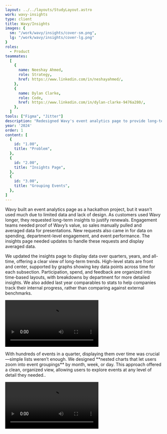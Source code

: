 ```yaml
---
layout: ../../layouts/StudyLayout.astro
work: wavy-insights
type: client
title: Wavy/Insights
images: {
  sm: "/work/wavy/insights/cover-sm.png",
  lg: "/work/wavy/insights/cover-lg.png"
}
roles: 
  - Product
teammates:
  [
    {
      name: Neeshay Ahmed,
      role: Strategy,
      href: https://www.linkedin.com/in/neshayahmed/,
    },
    {
      name: Dylan Clarke,
      role: Code,
      href: https://www.linkedin.com/in/dylan-clarke-9476a280/,
    },
  ]
tools: ["Figma", "Jitter"]
description: "Redesigned Wavy's event analytics page to provide long-term insights and support customer renewals. We introduced time-based data views, showing trends over quarters, years, and all-time. Key stats like participation, spending, and feedback are front and center, with breakdowns by department and year-over-year comparisons. We also added nested charts to zoom into event groupings, allowing for detailed exploration of event performance across different timeframes."
year: '2024'
order: 1
content: [
  {
    id: "1.00",
    title: "Problem",
  },
  {
    id: "2.00",
    title: "Insights Page",
  },
  {
    id: "3.00",
    title: "Grouping Events",
  },
]
---
```



<Section id="1.00" title='Problem' hasBorder={false}>
  <p slot="context">Wavy built an event analytics page as a hackathon project, but it wasn’t used much due to limited data and lack of design. As customers used Wavy longer, they requested long-term insights to justify renewals. Engagement teams needed proof of Wavy’s value, so sales manually pulled and averaged data for presentations. New requests also came in for data on spending, department-level engagement, and event performance. The insights page needed updates to handle these requests and display averaged data.</p>
</Section>
<Section id="2.00" title='Insights Page'>
  <p slot="context">We updated the insights page to display data over quarters, years, and all-time, offering a clear view of long-term trends. High-level stats are front and center, supported by graphs showing key data points across time for each subsection. Participation, spend, and feedback are organized into time-based layouts, with breakdowns by department for more detailed insights. We also added last year comparables to stats to help companies track their internal progress, rather than comparing against external benchmarks.</p>
  <Video 
    id= "2.01"
    src="/work/wavy/insights/walkthrough.mp4"
    alt="Walkthrough"
    span={{ base: 12, md: 10 }}
    isPadded={{ base: false, md: true }}
  />
  <Carousel
    slides={[
      {
        id: "2.02",
        src: "/work/wavy/insights/hero.png",
        alt: "Hero",
      },
      {
        id: "2.03",
        src: "/work/wavy/insights/standouts.png",
        alt: "Standouts",
      },
      {
        id: "2.04",
        src: "/work/wavy/insights/participation.png",
        alt: "Participation",
      },
      {
        id: "2.05",
        src: "/work/wavy/insights/feedback.png",
        alt: "Feedback",
      },
      {
        id: "2.06",
        src: "/work/wavy/insights/spend.png",
        alt: "Spend",
      },
    ]}
    span={{ base: 12, md: 8 }}
    orientation="3/2"
    fit="cover"
  />
  <Carousel
    orientation="vertical"
    slides={[
      {
        id: "2.07",
        src: "/work/wavy/insights/standouts-mobile.png",
        alt: "Standouts, mobile",
      },
      {
        id: "2.08",
        src: "/work/wavy/insights/participation-mobile.png",
        alt: "Participation, mobile",
      },
      {
        id: "2.09",
        src: "/work/wavy/insights/feedback-mobile.png",
        alt: "Feedback, mobile",
      },
      {
        id: "2.10",
        src: "/work/wavy/insights/spend-mobile.png",
        alt: "Spend, mobile",
      },
    ]}
    classes="sm:hidden"
    fullBleed={{ base: true, lg: false }}
    isPadded={false}
  />
  <Row classes="hidden sm:grid">
    <Image
      id="2.07"
      src="/work/wavy/insights/standouts-mobile.png"
      alt="Standouts, mobile"
      span={{ base: 6, lg: 3 }}
      orientation="vertical"
      isFullBleed={true}
    />
    <Image
      id="2.08"
      src="/work/wavy/insights/participation-mobile.png"
      alt="Participation, mobile"
      span={{ base: 6, lg: 3 }}
      orientation="vertical"
      isFullBleed={true}
    />
    <Image
      id="2.09"
      src="/work/wavy/insights/feedback-mobile.png"
      alt="Feedback, mobile"
      span={{ base: 6, lg: 3 }}
      orientation="vertical"
      isFullBleed={true}
    />
    <Image
      id="2.10"
      src="/work/wavy/insights/spend-mobile.png"
      alt="Spend, mobile"
      span={{ base: 6, lg: 3 }}
      orientation="vertical"
      isFullBleed={true}
    />
  </Row>
  <Image
    id="5.01"
    src="/work/wavy/insights/representation.png"
    alt="Representation components"
    span={{ base: 12, md: 8 }}
    orientation="3/2"
    isPadded={{ base: false, md: true }}
    withContainer
   />
</Section>
<Section id="3.00" title='Grouping Events' hasBorder={false}>
  <p slot="context">With hundreds of events in a quarter, displaying them over time was crucial—simple lists weren’t enough. We designed **nested charts that let users zoom into event groupings** by month, week, or day. This approach offered a clean, organized view, allowing users to explore events at any level of detail they needed..</p>
  <Video 
    id= "3.01"
    format="mov"
    src="/work/wavy/insights/expanding-events.mp4"
    alt="Grouping prototype"
    span={{ base: 12, md: 8 }}
    orientation="3/2"
    withContainer
    isPadded={true}
  />
</Section>
